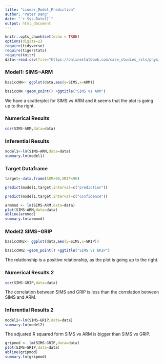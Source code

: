 ```yaml
---
title: "Linear_Model_Prediction"
author: "Peter Dang"
date: "`r Sys.Date()`"
output: html_document
---
```


```r
knitr::opts_chunk$set(echo = TRUE)
options(digits=2)
require(tidyverse)
require(tigerstats)
require(knitr)
data<-read.csv(file="https://onlinestatbook.com/case_studies_rvls/physical_strength/data.txt", sep="",header=TRUE)

```


### Model1: SIMS~ARM

```r
basiccNN<- ggplot(data,aes(y=SIMS,x=ARM)) 
```

```r
basiccNN +geom_point() +ggtitle("SIMS vs ARM") 
```

We have a scatterplot for SIMS vs ARM and it seems that the plot is going up to the right. 






### Numerical Results 
```r
cor(SIMS~ARM,data=data)
```

### Inferential Results 
```r
model1<-lm(SIMS~ARM,data=data)
summary.lm(model1)
```








### Target Dataframe 

```r
target<-data.frame(ARM=90,GRIP=90)
```

```r
predict(model1,target,interval=c("prediction"))
```

```r
predict(model1,target,interval=c("confidence"))
```

```r
armmod <- lm(SIMS~ARM,data=data)
plot(SIMS~ARM,data=data)
abline(armmod)
summary.lm(armmod)
```





### Model2 SIMS~GRIP 
```r
basiccNN2<- ggplot(data,aes(y=SIMS,x=GRIP))
```

```r
basiccNN2 +geom_point() +ggtitle("SIMS vs GRIP")
```

The relationship is a positive relationship, as the plot is going up to the right. 

### Numerical Results 2 
```r
cor(SIMS~GRIP,data=data)
```

The correlation between SIMS and GRIP is less than the correlation between SIMS and ARM. 


### Inferential Results 2
```r
model2<-lm(SIMS~GRIP,data=data)
summary.lm(model2)
```

The adjusted R squared form SIMS vs ARM is bigger than SIMS vs GRIP. 

```r
gripmod <- lm(SIMS~GRIP,data=data)
plot(SIMS~GRIP,data=data)
abline(gripmod)
summary.lm(gripmod)
```
